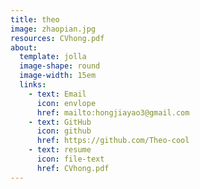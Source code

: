 ```yaml
---
title: theo
image: zhaopian.jpg
resources: CVhong.pdf
about:
  template: jolla
  image-shape: round
  image-width: 15em
  links: 
    - text: Email
      icon: envlope
      href: mailto:hongjiayao3@gmail.com
    - text: GitHub
      icon: github
      href: https://github.com/Theo-cool
    - text: resume
      icon: file-text
      href: CVhong.pdf
---
```

